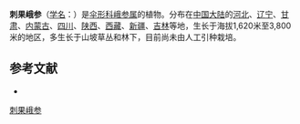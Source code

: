 {{NoteTA|G1=LS}}
{{Speciesbox
| name = 刺果峨参
| status = 
| status_system = 
| image = 
| genus = Anthriscus
| species = nemorosa
| authority = (M. Bieb.) Spreng.
}}

'''刺果峨参'''（[[学名|学名]]：{{lang|la|''Anthriscus nemorosa''}}）是[[伞形科|伞形科]][[峨参属|峨参属]]的植物。分布在[[中国大陆|中国大陆]]的[[河北|河北]]、[[辽宁|辽宁]]、[[甘肃|甘肃]]、[[内蒙古|内蒙古]]、[[四川|四川]]、[[陕西|陕西]]、[[西藏|西藏]]、[[新疆|新疆]]、[[吉林|吉林]]等地，生长于海拔1,620米至3,800米的地区，多生长于山坡草丛和林下，目前尚未由人工引种栽培。

== 参考文献 ==
<div class="references-small">
* {{cite web| url =http://www.bioinfo.cn/db05/KmzwSpecies.php?action=view&id=29643| title =刺果峨参| work =《中国高等植物数据库全库》| publisher =中国科学院微生物研究所| author =昆明植物研究所| accessdate =2009-02-26| deadurl =yes| archiveurl =https://web.archive.org/web/20160305050501/http://www.bioinfo.cn/db05/KmzwSpecies.php?action=view&id=29643| archivedate =2016-03-05}}
</div>
{{Taxonbar|from=Q10898571}}

[[Category:峨参属|刺果峨参]]


{{Apiales-stub}}